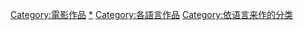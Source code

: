 [[Category:電影作品|Category:電影作品]]
[[Category:各语言媒体|*]]
[[Category:各語言作品|Category:各語言作品]]
[[Category:依语言来作的分类|Category:依语言来作的分类]]